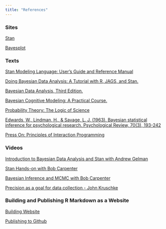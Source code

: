 ```yaml
---
title: "References"
---
```


### Sites
[Stan](http://mc-stan.org)

[Bayesplot](http://mc-stan.org/bayesplot/index.html)

### Texts
[Stan Modeling Language: User’s Guide and Reference Manual](https://github.com/stan-dev/stan/releases/download/v2.17.0/stan-reference-2.17.0.pdf)

[Doing Bayesian Data Analysis: A Tutorial with R, JAGS, and Stan.](https://www.amazon.com/Doing-Bayesian-Data-Analysis-Second/dp/0124058884/ref=pd_sim_14_1?_encoding=UTF8&psc=1&refRID=3A4K3RC9C6EPMN7035CF)

[Bayesian Data Analysis, Third Edition.](https://www.amazon.com/Bayesian-Analysis-Chapman-Statistical-Science/dp/1439840954/ref=pd_cp_14_2?_encoding=UTF8&psc=1&refRID=A5RBDSDVG3CCNTEC9TXG)

[Bayesian Cognitive Modeling: A Practical Course.](https://www.amazon.com/Bayesian-Cognitive-Modeling-Practical-Course/dp/1107603579/ref=sr_1_1?ie=UTF8&qid=1512841826&sr=8-1&keywords=wagenmakers)

[Probability Theory: The Logic of Science](https://www.amazon.com/Probability-Theory-Science-T-Jaynes/dp/0521592712/ref=sr_1_1?s=books&ie=UTF8&qid=1512841927&sr=1-1&keywords=jaynes+probability+theory)

[Edwards, W., Lindman, H., & Savage, L. J. (1963). Bayesian statistical inference for psychological research. Psychological Review, 70(3), 193-242](http://psycnet.apa.org/record/1964-00040-001)

[Press On: Principles of Interaction Programming](https://www.amazon.com/Press-Principles-Interaction-Programming-MIT/dp/0262201704/ref=sr_1_1?s=books&ie=UTF8&qid=1512842916&sr=1-1&keywords=thimbleby)

### Videos

[Introduction to Bayesian Data Analysis and Stan with Andrew Gelman](https://www.youtube.com/watch?v=T1gYvX5c2sM)

[Stan Hands-on with Bob Carpenter](https://www.youtube.com/watch?v=6NXRCtWQNMg)

[Bayesian Inference and MCMC with Bob Carpenter](https://www.youtube.com/watch?v=qQFF4tPgeWI)

[Precision as a goal for data collection - John Kruschke](https://www.youtube.com/watch?v=lh5btlAvrLs&list=PL_mlm7M63Y7j641Y7QJG3TfSxeZMGOsQ4)

### Building and Publishing R Markdown as a Website

[Building Website](http://rmarkdown.rstudio.com/rmarkdown_websites.html#overview)

[Publishing to Github](https://help.github.com/articles/configuring-a-publishing-source-for-github-pages/#publishing-your-github-pages-site-from-a-docs-folder-on-your-master-branch)